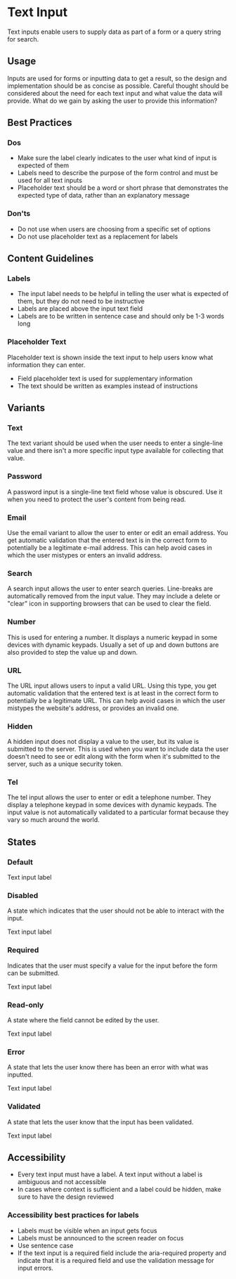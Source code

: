 # Text Input

<p
  style={{
    fontSize: 'var(--pharos-type-scale-6)',
    lineHeight: '2rem',
    marginBottom: 'var(--pharos-spacing-5-x)',
  }}
>
  Text inputs enable users to supply data as part of a form or a query string for search.
</p>

## Usage

Inputs are used for forms or inputting data to get a result, so the design and implementation should be as concise as possible. Careful thought should be considered about the need for each text input and what value the data will provide. What do we gain by asking the user to provide this information?

## Best Practices

### Dos

- Make sure the label clearly indicates to the user what kind of input is expected of them
- Labels need to describe the purpose of the form control and must be used for all text inputs
- Placeholder text should be a word or short phrase that demonstrates the expected type of data, rather than an explanatory message

### Don'ts

- Do not use when users are choosing from a specific set of options
- Do not use placeholder text as a replacement for labels

## Content Guidelines

### Labels

- The input label needs to be helpful in telling the user what is expected of them, but they do not need to be instructive
- Labels are placed above the input text field
- Labels are to be written in sentence case and should only be 1-3 words long

### Placeholder Text

Placeholder text is shown inside the text input to help users know what information they can enter.

- Field placeholder text is used for supplementary information
- The text should be written as examples instead of instructions

## Variants

### Text

The text variant should be used when the user needs to enter a single-line value and there isn't a more specific input type available for collecting that value.

### Password

A password input is a single-line text field whose value is obscured. Use it when you need to protect the user's content from being read.

### Email

Use the email variant to allow the user to enter or edit an email address. You get automatic validation that the entered text is in the correct form to potentially be a legitimate e-mail address. This can help avoid cases in which the user mistypes or enters an invalid address.

### Search

A search input allows the user to enter search queries. Line-breaks are automatically removed from the input value. They may include a delete or "clear" icon in supporting browsers that can be used to clear the field.

### Number

This is used for entering a number. It displays a numeric keypad in some devices with dynamic keypads. Usually a set of up and down buttons are also provided to step the value up and down.

### URL

The URL input allows users to input a valid URL. Using this type, you get automatic validation that the entered text is at least in the correct form to potentially be a legitimate URL. This can help avoid cases in which the user mistypes the website's address, or provides an invalid one.

### Hidden

A hidden input does not display a value to the user, but its value is submitted to the server. This is used when you want to include data the user doesn't need to see or edit along with the form when it's submitted to the server, such as a unique security token.

### Tel

The tel input allows the user to enter or edit a telephone number. They display a telephone keypad in some devices with dynamic keypads. The input value is not automatically validated to a particular format because they vary so much around the world.

## States

### Default

<Canvas>
  <PharosTextInput>
    <span slot="label">Text input label</span>
  </PharosTextInput>
</Canvas>

### Disabled

A state which indicates that the user should not be able to interact with the input.

<Canvas>
  <PharosTextInput disabled>
    <span slot="label">Text input label</span>
  </PharosTextInput>
</Canvas>

### Required

Indicates that the user must specify a value for the input before the form can be submitted.

<Canvas>
  <PharosTextInput required>
    <span slot="label">Text input label</span>
  </PharosTextInput>
</Canvas>

### Read-only

A state where the field cannot be edited by the user.

<Canvas>
  <PharosTextInput readonly>
    <span slot="label">Text input label</span>
  </PharosTextInput>
</Canvas>

### Error

A state that lets the user know there has been an error with what was inputted.

<Canvas>
  <PharosTextInput required invalidated message="This field is required">
    <span slot="label">Text input label</span>
  </PharosTextInput>
</Canvas>

### Validated

A state that lets the user know that the input has been validated.

<Canvas>
  <PharosTextInput required value="I have text" validated>
    <span slot="label">Text input label</span>
  </PharosTextInput>
</Canvas>

## Accessibility

- Every text input must have a label. A text input without a label is ambiguous and not accessible
- In cases where context is sufficient and a label could be hidden, make sure to have the design reviewed

### Accessibility best practices for labels

- Labels must be visible when an input gets focus
- Labels must be announced to the screen reader on focus
- Use sentence case
- If the text input is a required field include the aria-required property and indicate that it is a required field and use the validation message for input errors.
